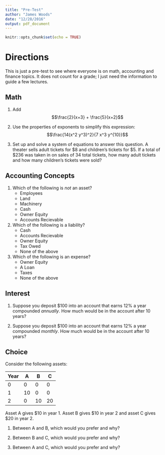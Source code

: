 ```yaml
---
title: "Pre-Test"
author: "James Woods"
date: "12/28/2016"
output: pdf_document
---
```


```r
knitr::opts_chunk$set(echo = TRUE)
```


# Directions

This is just a pre-test to see where everyone is on math, accounting and finance topics.  It does not count for a grade; I just need the information to guide a few lectures.

## Math

1. Add $$\frac{2}{x+3} + \frac{5}{x+2}$$

\vspace{1 in}

2. Use the properties of exponents to simplify this expression: $$\frac{14(x^2 y^3)^2}{7 x^3 y^{10}}$$

\vspace{1 in}

3. Set up and solve a system of equations to answer this question.  A theater sells adult tickets for \$8 and children’s tickets for \$5.  If a total of $236 was taken in on sales of 34 total tickets, how many adult tickets and how many children’s tickets were sold?

\vspace{2 in}

## Accounting Concepts

1. Which of the following is _not_ an asset?
    + Employees 
    + Land
    + Machinery
    + Cash
    + Owner Equity
    + Accounts Recievable



2. Which of the following is a liability?
    + Cash
    + Accounts Recievable
    + Owner Equity
    + Tax Owed
    + None of the above


3. Which of the following is an expense?
    + Owner Equity
    + A Loan
    + Taxes
    + None of the above



## Interest

1.  Suppose you deposit \$100 into an account that earns 12% a year compounded _annually_.  How much would be in the account after 10 years?

\vspace{2 in}

2.  Suppose you deposit \$100 into an account that earns 12% a year compounded _monthly_.  How much would be in the account after 10 years?

\vspace{2 in}



## Choice

Consider the following assets:

Year| A | B | C
----|---|---|---
0   | 0 | 0 |0
1   |10 |0  |0
2   |0  |10 |20 

Asset A gives \$10 in year 1.  Asset B gives \$10 in year 2 and asset C gives \$20 in year 2.

1. Between A and B, which would you prefer and why?

\vspace{1.5 in}

2. Between B and C, which would you prefer and why?
\vspace{1.5 in}

3. Between A and C, which would you prefer and why?
\vspace{1.5 in}

